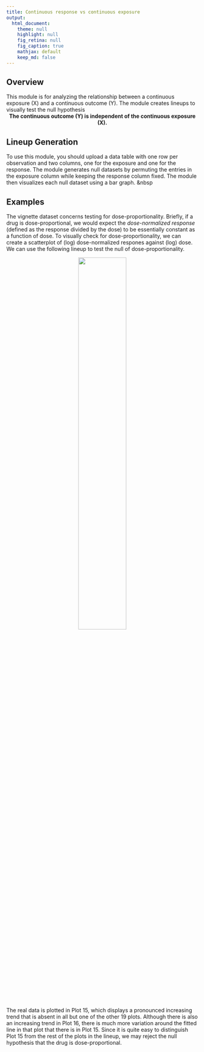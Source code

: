 ```yaml
---
title: Continuous response vs continuous exposure
output:
  html_document:
    theme: null
    highlight: null
    fig_retina: null
    fig_caption: true
    mathjax: default 
    keep_md: false
---
```



## Overview {#shinytab1}
This module is for analyzing the relationship between a continuous exposure (X) and a continuous outcome (Y).
The module creates lineups to visually test the null hypothesis
<center>
**The continuous outcome (Y) is independent of the continuous exposure (X).**
</center>


## Lineup Generation {#shinytab2}
To use this module, you should upload a data table with one row per observation and two columns, one for the exposure and one for the response.
The module generates null datasets by permuting the entries in the exposure column while keeping the response column fixed.
The module then visualizes each null dataset using a bar graph.
&nbsp

## Examples {#shinytab3}
The vignette dataset concerns testing for dose-proportionality.
Briefly, if a drug is dose-proportional, we would expect the *dose-normalized response* (defined as the response divided by the dose) to be essentially constant as a function of dose.
To visually check for dose-proportionality, we can create a scatterplot of (log) dose-normalized respones against (log) dose.
We can use the following lineup to test the null of dose-proportionality.

<center>
![](dose_proportional_pos.png){width=50%}
</center>
The real data is plotted in Plot 15, which displays a pronounced increasing trend that is absent in all but one of the other 19 plots.
Although there is also an increasing trend in Plot 16, there is much more variation around the fitted line in that plot that there is in Plot 15.
Since it is quite easy to distinguish Plot 15 from the rest of the plots in the lineup, we may reject the null hypothesis that the drug is dose-proportional.

